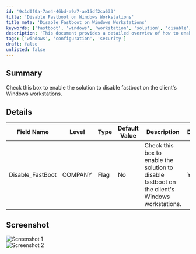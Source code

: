 ```yaml
---
id: '9c1d0f0a-7ae4-46bd-a9a7-ae15df2ca633'
title: 'Disable Fastboot on Windows Workstations'
title_meta: 'Disable Fastboot on Windows Workstations'
keywords: ['fastboot', 'windows', 'workstation', 'solution', 'disable']
description: 'This document provides a detailed overview of how to enable the solution to disable fastboot on client Windows workstations, including field specifications and screenshots for reference.'
tags: ['windows', 'configuration', 'security']
draft: false
unlisted: false
---
```

## Summary

Check this box to enable the solution to disable fastboot on the client's Windows workstations.

## Details

| Field Name       | Level  | Type  | Default Value | Description                                                                 | Editable |
|------------------|--------|-------|---------------|-----------------------------------------------------------------------------|----------|
| Disable_FastBoot | COMPANY| Flag  | No            | Check this box to enable the solution to disable fastboot on the client's Windows workstations. | Yes      |

## Screenshot

![Screenshot 1](../../../static/img/CW-RMM---Custom-Field----Company---Disable_FastBoot/image_1.png)  
![Screenshot 2](../../../static/img/CW-RMM---Custom-Field----Company---Disable_FastBoot/image_2.png)











